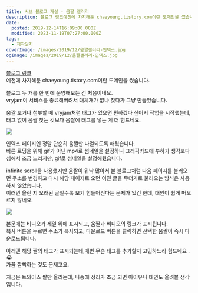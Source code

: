 ```yaml
---
title: 서브 블로그 개설 - 움짤 갤러리
description: 블로그 링크예전에 차지해둔 chaeyoung.tistory.com이란 도메인을 썼습니다. 블로그 두 개를 한 번에 운영해보는 건 처음이네요.vryjam이 서비스를 종료해버려서 대체재가 없나 찾다가 그냥 만들었습니다. 움짤 보거나 첨부할 때 vryjam처럼 태그가 있으면 편하겠다 싶어서 작업을 시작했는데, 태그 없이 움짤 찾는 것보다 움짤에 태그를 넣는 게 더 힘드네요. 인덱스 페이지엔 정말 단순히 움짤만 나열되도록 해뒀습니다.빠른 로딩을 위해 gif가 아닌 mp4로
date:
  posted: 2019-12-14T16:09:00.000Z
  modified: 2023-11-19T07:27:00.000Z
tags:
  - 제작일지
coverImage: /images/2019/12/움짤갤러리-인덱스.jpg
ogImage: /images/2019/12/움짤갤러리-인덱스.jpg
---
```


[블로그 링크](https://gifz.ga/)  
예전에 차지해둔 chaeyoung.tistory.com이란 도메인을 썼습니다.

블로그 두 개를 한 번에 운영해보는 건 처음이네요.  
vryjam이 서비스를 종료해버려서 대체재가 없나 찾다가 그냥 만들었습니다.

움짤 보거나 첨부할 때 vryjam처럼 태그가 있으면 편하겠다 싶어서 작업을 시작했는데, 태그 없이 움짤 찾는 것보다 움짤에 태그를 넣는 게 더 힘드네요.

![](/images/2019/12/움짤갤러리-인덱스.jpg)

인덱스 페이지엔 정말 단순히 움짤만 나열되도록 해뒀습니다.  
빠른 로딩을 위해 gif가 아닌 mp4로 썸네일을 설정하니 그래픽카드에 부하가 생각보다 심해서 조금 느리지만, gif로 썸네일을 설정해뒀습니다.

infinite scroll을 사용했지만 움짤이 워낙 많아서 본 블로그처럼 다음 페이지를 불러오면 주소를 변경하고 다시 해당 페이지로 오면 이전 글을 무더기로 불러오는 방식은 사용하지 않았습니다.  
이러면 올린 지 오래된 글일수록 보기 힘들어진다는 문제가 있긴 한데, 대안이 쉽게 떠오르지 않네요.

![](/images/2019/12/움짤갤러리-본문.jpg)

본문에는 비디오가 제일 위에 표시되고, 움짤과 비디오의 링크가 표시됩니다.  
복사 버튼을 누르면 주소가 복사되고, 다운로드 버튼을 클릭하면 선택한 움짤이 즉시 다운로드됩니다.

아래엔 해당 짤의 태그가 표시되는데,매번 무슨 태그를 추가할지 고민하느라 힘드네요 . 😭  
가끔 깜빡하는 것도 문제고요.

지금은 트와이스 짤만 올리는데, 나중에 정리가 조금 되면 아이유나 태연도 올려볼 생각입니다.